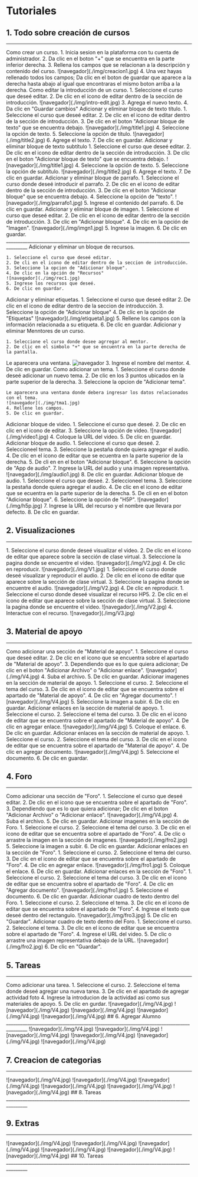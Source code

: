 

# Tutoriales

## 1. Todo sobre creación de cursos
_______________________________________________________________________________________
<Tabs>
  <TabItem value="creacion" label="Creación" default>
  Como crear un curso.
    1. Inicia sesion en la plataforma con tu cuenta de administrador.
    2. Da clic en el boton "+" que se encuentra en la parte inferior derecha.
    3. Rellena los campos que se relacionan a la descripción y contenido del curso.
    ![navegador](./img/creacion1.jpg)
    4. Una vez hayas rellenado todos los campos;
     Da clic en el boton de guardar que aparece a la derecha hasta abajo al igual que encontraras el mismo boton arriba a la derecha.
  </TabItem>
  <TabItem value="intro" label="Introducción">
    Como editar la introducción de un curso.
    1. Seleccione el curso que deseé editar.
    2. De clic en el icono de editar dentro de la sección de introducción. 
    ![navegador](./img/intro-edit.jpg)
    3. Agrega el nuevo texto.
    4. Da clic en "Guardar cambios"
  </TabItem>
  <TabItem value="bloque" label="Título">
    Adicionar y eliminar bloque de texto título.
    1. Seleccione el curso que deseé editar.
    2. De clic en el icono de editar dentro de la sección de introducción.
    3. De clic en el boton "Adicionar bloque de texto" que se encuentra debajo.
    ![navegador](./img/title1.jpg)
    4. Seleccione la opción de texto.
    5. Seleccione la opción de título.
      ![navegador](./img/title2.jpg)
    6. Agrege el texto.
    7. De clic en guardar.
  </TabItem>
  <TabItem value="bloque2" label="Subtítulo">
    Adicionar y eliminar bloque de texto subtítulo
    1. Seleccione el curso que deseé editar.
    2. De clic en el icono de editar dentro de la sección de introducción.
    3. De clic en el boton "Adicionar bloque de texto" que se encuentra debajo.
    ![navegador](./img/title1.jpg)
    4. Seleccione la opción de texto.
    5. Seleccione la opción de subtítulo.
      ![navegador](./img/title2.jpg)
    6. Agrege el texto.
    7. De clic en guardar.
  </TabItem>
   <TabItem value="parrafo" label="Parrafo">
   Adicionar y eliminar bloque de parrafo.
   1. Seleccione el curso donde deseé introducir el parrafo.
   2. De clic en el icono de editar dentro de la sección de introducción.
   3. De clic en el boton "Adicionar bloque" que se encuentra debajo.
   4. Seleccione la opción de "texto".
   ![navegador](./img/parrafo1.jpg)
   5. Ingrese el contenido del parrafo.
   6. De clic en guardar.
  </TabItem>
   <TabItem value="Imagen" label="Imagen">
    Adicionar y eliminar bloque de imagen.
    1. Seleccione el curso que deseé editar.
    2. De clic en el icono de editar dentro de la sección de introducción.
    3. De clic en "Adicionar bloque".
    4. De clic en la opción de "Imagen".
    ![navegador](./img/imgn1.jpg)
    5. Ingrese la imagen.
    6. De clic en guardar.
  </TabItem>
</Tabs>
_______________________________________________________________________________________

<Tabs>
  <TabItem value="recursos" label="Recursos" default>
    Adicionar y eliminar un bloque de recursos.

    1. Seleccione el curso que deseé editar.
    2. De cli en el icono de editar dentro de la seccion de introducción.
    3. Seleccione la opcion de "Adicionar bloque".
    4. De clic en la opción de "Recursos"
    ![navegador](./img/rec1.jpg)
    5. Ingrese los recursos que deseé.
    6. De clic en guardar.
    
  </TabItem>
  <TabItem value="etiqueta" label="Etiquetas">
    Adicionar y eliminar etiquetas.
    1. Seleccione el curso que deseé editar
    2. De clic en el icono de editar dentro de la seccion de introducción.
    3. Seleccione la opción de "Adicionar bloque"
    4. De clic en la opción de "Etiquetas"
    ![navegador](./img/etiqueta1.jpg)
    5. Rellene los campos con la información relacionada a su etiqueta.
    6. De clic en guardar.
  </TabItem>
  <TabItem value="mentor" label="Mentor">
    Adicionar y eliminar Menntores de un curso.

    1. Seleccione el curso donde desee agrregar al mentor.
    2. De clic en el simbolo "+" que se encuentra en la parte derecha de la pantalla.

  Le aparecera una ventana.
  ![navegador](./img/mtr1.jpg)
  3. Ingrese el nombre del mentor.
  4. De clic en guardar.
  </TabItem>
  <TabItem value="tema" label="Tema">
    Como adicionar un tema.
    1. Seleccione el curso donde deseé adicionar un nuevo tema.
    2. De clic en los 3 puntos ubicados en la parte superior de la derecha.
    3. Seleccione la opcion de "Adicionar tema".
    
    Le aparecera una ventana donde debera ingresar los datos relacionados con el tema.
    ![navegador](./img/tma1.jpg)
    4. Rellene los campos.
    5. De clic en guardar. 
  </TabItem>
   <TabItem value="Video" label="Video">
    Adicionar bloque de video.
    1. Seleccione el curso que deseé.
    2. De clic en clic en el icono de editar.
    3. Seleccione la opción de video.
     ![navegador](./img/video1.jpg)
    4. Coloque la URL del video.
    5. De clic en guardar.
  </TabItem>
   <TabItem value="audio" label="Audio">
    Adicionar bloque de audio.
    1. Seleccione el curso que deseé.
    2. Seleccioneel tema.
    3. Seleccione la pestaña donde quiera agregar el audio.
    4. De clic en el icono de editar que se ecuentra en la parte superior de la derecha.
    5. De cli en en el boton "Adicionar bloque".
    6. Seleccione la opción de "App de audio".
    7. Ingrese la URL del audio y una imagen representativa.
     ![navegador](./img/audio1.jpg)
    8. De clic en guardar.
  </TabItem>
     <TabItem value="h5p" label="H5P">
    Adicionar bloque de audio.
    1. Seleccione el curso que deseé.
    2. Seleccioneel tema.
    3. Seleccione la pestaña donde quiera agregar el audio.
    4. De clic en el icono de editar que se ecuentra en la parte superior de la derecha.
    5. De cli en en el boton "Adicionar bloque".
    6. Seleccione la opción de "H5P".
     ![navegador](./img/h5p.jpg)
    7. Ingrese la URL del recurso y el nombre que llevara por defecto.
    8. De clic en guardar.
  </TabItem>
</Tabs>



## 2. Visualizaciones
_______________________________________________________________________________________

<Tabs>
  <TabItem value="vdo" label="Videos">
    1. Seleccione el curso donde deseé visualizar el video.
    2. De clic en el icono de editar que aparece sobre la sección de clase virtual.
    3. Seleccione la pagina donde se encuentre el video.
    ![navegador](./img/V2.jpg)
    4. De clic en reproducir.
    ![navegador](./img/V1.jpg)
  </TabItem>
  <TabItem value="ado" label="Audios">
    1. Seleccione el curso donde deseé visualizar y reproducir el audio.
    2. De clic en el icono de editar que aparece sobre la sección de clase virtual.
    3. Seleccione la pagina donde se encuentre el audio.
    ![navegador](./img/V2.jpg)
    4. De clic en reproducir.
  </TabItem>
  <TabItem value="rec" label="HP5">
    1. Seleccione el curso donde deseé visualizar el recurso HP5. 
    2. De clic en el icono de editar que aparece sobre la sección de clase virtual.
    3. Seleccione la pagina donde se encuentre el video.
    ![navegador](./img/V2.jpg)
    4. Interactue con el recurso.
    ![navegador](./img/V3.jpg)
  </TabItem>
</Tabs>



## 3. Material de apoyo
_______________________________________________________________________________________
<Tabs>
  <TabItem value="MDA" label="Adicionar material de apoyo">
    Como adicionar una sección de "Material de apoyo".
    1. Seleccione el curso que deseé editar.
    2. De clic en el icono que se encuentra sobre el apartado de "Material de apoyo".
    3. Dependiendo que es lo que quiera adicionar; De clic en el boton "Adicionar Archivo" o "Adicionar enlace".
     ![navegador](./img/V4.jpg)
    4. Suba el archivo.
    5. De clic en guardar.
  </TabItem>
  <TabItem value="ims" label="Imagenes">
    Adicionar imagenes en la sección de material de apoyo.
    1. Seleccione el curso.
    2. Seleccione el tema del curso.
    3. De clic en el icono de editar que se encuentra sobre el apartado de "Material de apoyo".
    4. De clic en "Agregar documento".
    ![navegador](./img/V4.jpg)
    5. Seleccione la imagen a subir.
    6. De clic en guardar.
  </TabItem>
  <TabItem value="enl" label="Enlaces">
    Adicionar enlaces en la sección de material de apoyo.
    1.  Seleccione el curso.
    2. Seleccione el tema del curso.
    3. De clic en el icono de editar que se encuentra sobre el apartado de "Material de apoyo".
    4. De clic en agregar enlace.
    ![navegador](./img/V4.jpg)
    5. Coloque el enlace.
    6. De clic en guardar.
  </TabItem>
  <TabItem value="dcs" label="Documentos">
    Adicionar enlaces en la sección de material de apoyo.
    1.  Seleccione el curso.
    2. Seleccione el tema del curso.
    3. De clic en el icono de editar que se encuentra sobre el apartado de "Material de apoyo".
    4. De clic en agregar documento.
    ![navegador](./img/V4.jpg)
    5. Seleccione el documento.
    6. De clic en guardar.
  </TabItem>
</Tabs>

## 4. Foro
_______________________________________________________________________________________
<Tabs>
  <TabItem value="fro" label="Adicionar Foro">
    Como adicionar una sección de "Foro".
    1. Seleccione el curso que deseé editar.
    2. De clic en el icono que se encuentra sobre el apartado de "Foro".
    3. Dependiendo que es lo que quiera adicionar; De clic en el boton "Adicionar Archivo" o "Adicionar enlace".
     ![navegador](./img/V4.jpg)
    4. Suba el archivo.
    5. De clic en guardar.
  </TabItem>
  <TabItem value="imgs" label="Imagenes">
    Adicionar imagenes en la sección de Foro.
    1. Seleccione el curso.
    2. Seleccione el tema del curso.
    3. De clic en el icono de editar que se encuentra sobre el apartado de "Foro".
    4. De clic o arrastre la imagen en la sección de imagenes.
    ![navegador](./img/fro2.jpg)
    5. Seleccione la imagen a subir.
    6. De clic en guardar.
  </TabItem>
  <TabItem value="enlc" label="Enlaces">
    Adicionar enlaces en la sección de "Foro".
    1. Seleccione el curso.
    2. Seleccione el tema del curso.
    3. De clic en el icono de editar que se encuentra sobre el apartado de "Foro".
    4. De clic en agregar enlace.
    ![navegador](./img/fro1.jpg)
    5. Coloque el enlace.
    6. De clic en guardar.
  </TabItem>
  <TabItem value="dcus" label="Documentos">
    Adicionar enlaces en la sección de "Foro".
    1.  Seleccione el curso.
    2. Seleccione el tema del curso.
    3. De clic en el icono de editar que se encuentra sobre el apartado de "Foro".
    4. De clic en "Agregar documento".
    ![navegador](./img/fro1.jpg)
    5. Seleccione el documento.
    6. De clic en guardar.
  </TabItem>
  <TabItem value="txts" label="Texto">
   Adicionar cuadro de texto dentro del Foro.
   1. Seleccione el curso.
   2. Seleccione el tema.
   3. De clic en el icono de editar que se encuentra sobre el apartado de "Foro".
   4. Ingrese el texto que deseé dentro del rectangulo.
   ![navegador](./img/fro3.jpg)
   5. De clic en "Guardar".
  </TabItem>
  <TabItem value="txtdo" label="Video">
Adicionar cuadro de texto dentro del Foro.
   1. Seleccione el curso.
   2. Seleccione el tema.
   3. De clic en el icono de editar que se encuentra sobre el apartado de "Foro".
   4. Ingrese el URL del video.
   5. De clic o arrastre una imagen representativa debajo de la URL.
   ![navegador](./img/fro2.jpg)
   6. De clic en "Guardar".  
   </TabItem>
</Tabs>

## 5. Tareas
_______________________________________________________________________________________
<Tabs>
<TabItem value="tra" label="Tarea">
  Como adicionar una tarea.
  1. Seleccione el curso.
  2. Seleccione el tema donde deseé agregar una nueva tarea.
  3. De clic en el apartado de agregar actividad
  foto
  4. Ingrese la introducion de la actividad asi como sus materiales de apoyo.
  5. De clic en gurdar.
  </TabItem>
  <TabItem value="MDAI" label="Imagen">
   ![navegador](./img/V4.jpg)
  </TabItem>
  <TabItem value="ims" label="Texto">
  </TabItem>
  <TabItem value="enl" label="Archivos">
    ![navegador](./img/V4.jpg)
  </TabItem>
  <TabItem value="dcs" label="Enlaces">
    ![navegador](./img/V4.jpg)
  </TabItem>
  <TabItem value="Its" label="Intentos">
    ![navegador](./img/V4.jpg)
  </TabItem>
  <TabItem value="Porcentaje" label="Porcentaje">
    ![navegador](./img/V4.jpg)
  </TabItem>
</Tabs>
## 6. Agregar Alumno
_______________________________________________________________________________________
<Tabs>
<TabItem value="tra1" label="Tarea">
   ![navegador](./img/V4.jpg)
  </TabItem>
  <TabItem value="MDAI1" label="Imagen">
   ![navegador](./img/V4.jpg)
  </TabItem>
  <TabItem value="ims1" label="Texto">
  </TabItem>
  <TabItem value="enl1" label="Archivos">
    ![navegador](./img/V4.jpg)
  </TabItem>
  <TabItem value="dcs1" label="Enlaces">
    ![navegador](./img/V4.jpg)
  </TabItem>
  <TabItem value="Its1" label="Intentos">
    ![navegador](./img/V4.jpg)
  </TabItem>
  <TabItem value="Porcentaje1" label="Porcentaje">
    ![navegador](./img/V4.jpg)
  </TabItem>
</Tabs>

## 7. Creacion de categorias
_______________________________________________________________________________________
<Tabs>
<TabItem value="tra2" label="Tarea">
   ![navegador](./img/V4.jpg)
  </TabItem>
  <TabItem value="MDAI2" label="Imagen">
   ![navegador](./img/V4.jpg)
  </TabItem>
  <TabItem value="ims2" label="Texto">
  </TabItem>
  <TabItem value="enl2" label="Archivos">
    ![navegador](./img/V4.jpg)
  </TabItem>
  <TabItem value="dcs2" label="Enlaces">
    ![navegador](./img/V4.jpg)
  </TabItem>
  <TabItem value="Its2" label="Intentos">
    ![navegador](./img/V4.jpg)
  </TabItem>
  <TabItem value="Porcentaje2" label="Porcentaje">
    ![navegador](./img/V4.jpg)
  </TabItem>
</Tabs>
## 8. Tareas
_______________________________________________________________________________________

## 9. Extras
_______________________________________________________________________________________
<Tabs>
<TabItem value="tra3" label="Tarea">
   ![navegador](./img/V4.jpg)
  </TabItem>
  <TabItem value="MDAI3" label="Imagen">
   ![navegador](./img/V4.jpg)
  </TabItem>
  <TabItem value="im444" label="Texto">
  </TabItem>
  <TabItem value="enl3" label="Archivos">
    ![navegador](./img/V4.jpg)
  </TabItem>
  <TabItem value="dcs3" label="Enlaces">
    ![navegador](./img/V4.jpg)
  </TabItem>
  <TabItem value="Its3" label="Intentos">
    ![navegador](./img/V4.jpg)
  </TabItem>
  <TabItem value="Porcentaje3" label="Porcentaje">
    ![navegador](./img/V4.jpg)
  </TabItem>
</Tabs>
## 10. Tareas
_______________________________________________________________________________________
